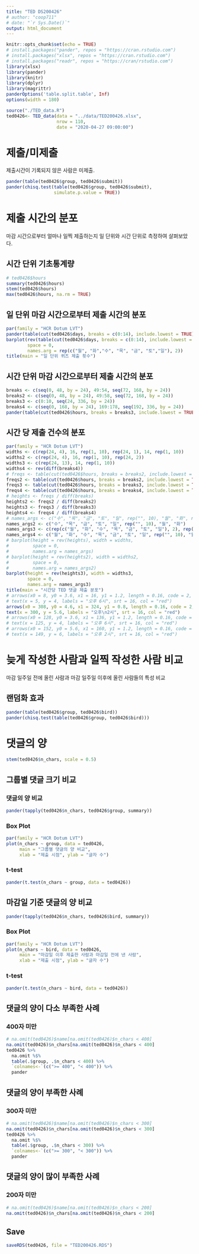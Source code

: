 ```yaml
---
title: "TED DS200426"
# author: "coop711"
# date: "`r Sys.Date()`"
output: html_document
---
```


```r
knitr::opts_chunk$set(echo = TRUE)
# install.packages("pander", repos = "https://cran.rstudio.com")
# install.packages("xlsx", repos = "https://cran.rstudio.com")
# install.packages("readr", repos = "https://cran/rstudio.com")
library(xlsx)
library(pander)
library(knitr)
library(dplyr)
library(magrittr)
panderOptions('table.split.table', Inf)
options(width = 180)
```

<!--
# Data
-->

```r
source("./TED_data.R")
ted0426<- TED_data(data = "../data/TED200426.xlsx", 
                   nrow = 110, 
                   date = "2020-04-27 09:00:00")
```

# 제출/미제출

제출시간이 기록되지 않은 사람은 미제출.

```r
pander(table(ted0426$group, ted0426$submit))
pander(chisq.test(table(ted0426$group, ted0426$submit),
                  simulate.p.value = TRUE))
```

# 제출 시간의 분포

마감 시간으로부터 얼마나 일찍 제출하는지 일 단위와 시간 단위로 측정하여 살펴보았다. 

## 시간 단위 기초통계량

```r
# ted0426$hours
summary(ted0426$hours)
stem(ted0426$hours)
max(ted0426$hours, na.rm = TRUE)
```

## 일 단위 마감 시간으로부터 제출 시간의 분포

```r
par(family = "HCR Dotum LVT")
pander(table(cut(ted0426$days, breaks = c(0:14), include.lowest = TRUE)), caption = "일 단위")
barplot(rev(table(cut(ted0426$days, breaks = c(0:14), include.lowest = TRUE))), 
        space = 0,
        names.arg = rep(c("월", "화","수", "목", "금", "토","일"), 2))
title(main = "일 단위 퀴즈 제출 횟수")
```

## 시간 단위 마감 시간으로부터 제출 시간의 분포

```r
breaks <- c(seq(0, 48, by = 24), 49:54, seq(72, 168, by = 24))
breaks2 <- c(seq(0, 48, by = 24), 49:58, seq(72, 168, by = 24))
breaks3 <- c(0:10, seq(24, 336, by = 24))
breaks4 <- c(seq(0, 168, by = 24), 169:178, seq(192, 336, by = 24))
pander(table(cut(ted0426$hours, breaks = breaks3, include.lowest = TRUE)), caption = "시간 단위")
```

## 시간 당 제출 건수의 분포

```r
par(family = "HCR Dotum LVT")
widths <- c(rep(24, 4), 16, rep(1, 10), rep(24, 1), 14, rep(1, 10))
widths2 <- c(rep(24, 4), 16, rep(1, 10), rep(24, 2))
widths3 <- c(rep(24, 13), 14, rep(1, 10))
widths4 <- rev(diff(breaks4))
# freqs <- table(cut(ted0426$hours, breaks = breaks2, include.lowest = TRUE))
freqs2 <- table(cut(ted0426$hours, breaks = breaks2, include.lowest = TRUE))
freqs3 <- table(cut(ted0426$hours, breaks = breaks3, include.lowest = TRUE))
freqs4 <- table(cut(ted0426$hours, breaks = breaks4, include.lowest = TRUE))
# heights <- freqs / diff(breaks)
heights2 <- freqs2 / diff(breaks2)
heights3 <- freqs3 / diff(breaks3)
heights4 <- freqs4 / diff(breaks4)
# names_args <- c("수", "목", "금", "토", "일", rep("", 10), "월", "화", rep("", 10))
names_args2 <- c("수", "목", "금", "토", "일", rep("", 10), "월", "화")
names_args3 <- c(rep(c("월", "화", "수", "목", "금", "토", "일"), 2), rep("", 10))
names_args4 <- c("월", "화", "수", "목", "금", "토", "일", rep("", 10), "월", "화", "수", "목", "금", "토", "일")
# barplot(height = rev(heights), width = widths, 
#         space = 0,
#         names.arg = names_args)
# barplot(height = rev(heights2), width = widths2, 
#         space = 0,
#         names.arg = names_args2)
barplot(height = rev(heights3), width = widths3, 
        space = 0,
        names.arg = names_args3)
title(main = "시간당 TED 댓글 제출 분포")
# arrows(x0 = 8, y0 = 3.6, x1 = 16, y1 = 1.2, length = 0.16, code = 2, col = "red", lwd = 1.5)
# text(x = 5, y = 4, labels = "오후 6시", srt = 16, col = "red")
arrows(x0 = 308, y0 = 4.6, x1 = 324, y1 = 0.8, length = 0.16, code = 2, col = "red", lwd = 1.5)
text(x = 300, y = 5.6, labels = "오후\n2시", srt = 16, col = "red")
# arrows(x0 = 128, y0 = 3.6, x1 = 136, y1 = 1.2, length = 0.16, code = 2, col = "red", lwd = 1.5)
# text(x = 125, y = 4, labels = "오후 6시", srt = 16, col = "red")
# arrows(x0 = 152, y0 = 5.6, x1 = 160, y1 = 1.2, length = 0.16, code = 2, col = "red", lwd = 1.5)
# text(x = 149, y = 6, labels = "오후 2시", srt = 16, col = "red")
```

# 늦게 작성한 사람과 일찍 작성한 사람 비교

마감 일주일 전에 올린 사람과 마감 일주일 이후에 올린 사람들의 특성 비교

## 랜덤화 효과

```r
pander(table(ted0426$group, ted0426$bird))
pander(chisq.test(table(ted0426$group, ted0426$bird)))
```

# 댓글의 양 

```r
stem(ted0426$n_chars, scale = 0.5)
```

## 그룹별 댓글 크기 비교

### 댓글의 양 비교

```r
pander(tapply(ted0426$n_chars, ted0426$group, summary))
```

### Box Plot

```r
par(family = "HCR Dotum LVT")
plot(n_chars ~ group, data = ted0426, 
     main = "그룹별 댓글의 양 비교", 
     xlab = "제출 시점", ylab = "글자 수")
```

### t-test

```r
pander(t.test(n_chars ~ group, data = ted0426))
```

## 마감일 기준 댓글의 양 비교

```r
pander(tapply(ted0426$n_chars, ted0426$bird, summary))
```

### Box Plot

```r
par(family = "HCR Dotum LVT")
plot(n_chars ~ bird, data = ted0426, 
     main = "마감일 이후 제출한 사람과 마감일 전에 낸 사람", 
     xlab = "제출 시점", ylab = "글자 수")
```

### t-test

```r
pander(t.test(n_chars ~ bird, data = ted0426))
```

## 댓글의 양이 다소 부족한 사례

### 400자 미만

```r
# na.omit(ted0426)$name[na.omit(ted0426)$n_chars < 400]
na.omit(ted0426)$n_chars[na.omit(ted0426)$n_chars < 400]
ted0426 %>% 
  na.omit %$%
  table(.$group, .$n_chars < 400) %>%
  `colnames<-`(c(">= 400", "< 400")) %>%
  pander
```  

## 댓글의 양이 부족한 사례

### 300자 미만

```r
# na.omit(ted0426)$name[na.omit(ted0426)$n_chars < 300]
na.omit(ted0426)$n_chars[na.omit(ted0426)$n_chars < 300]
ted0426 %>% 
  na.omit %$%
  table(.$group, .$n_chars < 300) %>%
  `colnames<-`(c(">= 300", "< 300")) %>%
  pander
```

## 댓글의 양이 많이 부족한 사례

### 200자 미만

```r
# na.omit(ted0426)$name[na.omit(ted0426)$n_chars < 200]
na.omit(ted0426)$n_chars[na.omit(ted0426)$n_chars < 200]
```

## Save

```r
saveRDS(ted0426, file = "TED200426.RDS")
```